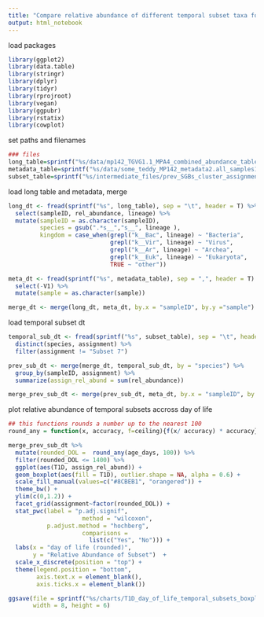 ```yaml
---
title: "Compare relative abundance of different temporal subset taxa for T1D vs non-T1D subjects"
output: html_notebook
---
```


load packages

```r
library(ggplot2)
library(data.table)
library(stringr)
library(dplyr)
library(tidyr)
library(rprojroot)
library(vegan)
library(ggpubr)
library(rstatix)
library(cowplot)

```

set paths and filenames

```r
### files
long_table=sprintf("%s/data/mp142_TGVG1.1_MPA4_combined_abundance_table_longform1.tsv", find_rstudio_root_file())
metadata_table=sprintf("%s/data/some_teddy_MP142_metadata2.all_samples1.delivery.csv", find_rstudio_root_file())
subset_table=sprintf("%s/intermediate_files/prev_SGBs_cluster_assignments_long_abundance.tsv", find_rstudio_root_file())
```

load long table and metadata, merge

```r
long_dt <- fread(sprintf("%s", long_table), sep = "\t", header = T) %>%
  select(sampleID, rel_abundance, lineage) %>%
  mutate(sampleID = as.character(sampleID),
         species = gsub(".*s__","s__", lineage ),
         kingdom = case_when(grepl("k__Bac", lineage) ~ "Bacteria", 
                             grepl("k__Vir", lineage) ~ "Virus",
                             grepl("k__Ar", lineage) ~ "Archea",
                             grepl("k__Euk", lineage) ~ "Eukaryota",
                             TRUE ~ "other"))

meta_dt <- fread(sprintf("%s", metadata_table), sep = ",", header = T) %>%
  select(-V1) %>%
  mutate(sample = as.character(sample))

merge_dt <- merge(long_dt, meta_dt, by.x = "sampleID", by.y ="sample")

```

load temporal subset dt
```r
temporal_sub_dt <- fread(sprintf("%s", subset_table), sep = "\t", header = T) %>%
  distinct(species, assignment) %>%
  filter(assignment != "Subset 7")

prev_sub_dt <- merge(merge_dt, temporal_sub_dt, by = "species") %>%
  group_by(sampleID, assignment) %>%
  summarize(assign_rel_abund = sum(rel_abundance))

merge_prev_sub_dt <- merge(prev_sub_dt, meta_dt, by.x = "sampleID", by.y ="sample")
```

plot relative abundance of temporal subsets accross day of life
```r
## this functions rounds a number up to the nearest 100
round_any = function(x, accuracy, f=ceiling){f(x/ accuracy) * accuracy}

merge_prev_sub_dt %>%
  mutate(rounded_DOL =  round_any(age_days, 100)) %>%
  filter(rounded_DOL <= 1400) %>%
  ggplot(aes(T1D, assign_rel_abund)) +
  geom_boxplot(aes(fill = T1D), outlier.shape = NA, alpha = 0.6) +
  scale_fill_manual(values=c("#8CBEB1", "orangered")) +
  theme_bw() +
  ylim(c(0,1.2)) +
  facet_grid(assignment~factor(rounded_DOL)) +
  stat_pwc(label = "p.adj.signif",
                     method = "wilcoxon",
           p.adjust.method = "hochberg",
                     comparisons = 
                       list(c("Yes", "No"))) +
  labs(x = "day of life (rounded)", 
       y = "Relative Abundance of Subset")  +
  scale_x_discrete(position = "top") +
  theme(legend.position = "bottom", 
        axis.text.x = element_blank(),
        axis.ticks.x = element_blank())

ggsave(file = sprintf("%s/charts/T1D_day_of_life_temporal_subsets_boxplots1.pdf", find_rstudio_root_file()),
       width = 8, height = 6)
```




